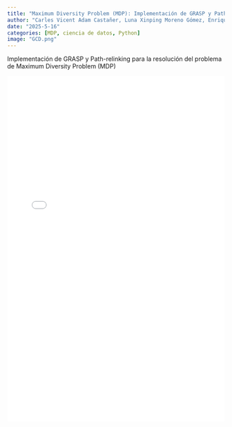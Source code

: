 ---
title: "Maximum Diversity Problem (MDP): Implementación de GRASP y Path-relinking."
author: "Carles Vicent Adam Castañer, Luna Xinping Moreno Gómez, Enrique Sayas Bailach"
date: "2025-5-16"
categories: [MDP, ciencia de datos, Python]
image: "GCD.png"
---

Implementación de GRASP y Path-relinking para la resolución del problema de
Maximum Diversity Problem (MDP)

![](Memoria.pdf){width="100%" height="800px"}
